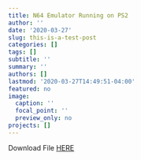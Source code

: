 ```yaml
---
title: N64 Emulator Running on PS2
author: ''
date: '2020-03-27'
slug: this-is-a-test-post
categories: []
tags: []
subtitle: ''
summary: ''
authors: []
lastmod: '2020-03-27T14:49:51-04:00'
featured: no
image:
  caption: ''
  focal_point: ''
  preview_only: no
projects: []
---
```



Download File [HERE](Files/daedalusps2.zip)

